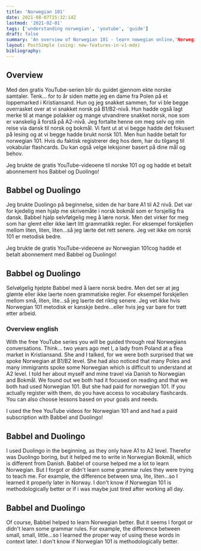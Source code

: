 ```yaml
---
title: 'Norwegian 101'
date: 2021-08-07T15:32:14Z
lastmod: '2021-02-01'
tags: ['understanding norwegian', 'youtube', 'guide']
draft: false
summary: 'An overview of Norwegian 101 - learn nowegian online,'Norwegian 101', *learn conversation in Norwegian and more'
layout: PostSimple (using: new-features-in-v1-mdx)
bibliography: 
---
```


## Overview

Med den gratis YouTube-serien
blir du guidet gjennom ekte norske 
samtaler. Tenk... for to år siden møtte 
jeg en dame fra Polen på et loppemarked 
i Kristiansand. Hun og jeg snakket sammen, 
for vi ble begge overrasket over at vi 
snakket norsk på B1/B2-nivå. Hun hadde 
også lagt merke til at mange polakker 
og mange utvandrere snakket norsk, noe 
som er vanskelig å forstå på A2-nivå. 
Jeg fortalte henne om meg selv og min 
reise via dansk til norsk og bokmål. 
Vi fant ut at vi begge hadde det
fokusert på lesing og at vi begge 
hadde brukt norsk 101. Men hun hadde 
betalt for norwegian 101. 
Hvis du faktisk registrerer deg hos dem, 
har du tilgang til vokabular flashcards. 
Du kan også velge leksjoner basert på dine mål og behov. 

Jeg brukte de gratis YouTube-videoene til norske 101
og og hadde et betalt abonnement hos Babbel og Duolingo!

## Babbel og Duolingo
Jeg brukte Duolingo på beginnelse, siden de har bare A1 til A2 nivå.
Det var for kjedelig men hjalp me skrivemåte i norsk bokmål som er forsjellig fra 
dansk.
Babbel hjalp selvfølgelig  meg å lære norsk.
Men det virker for meg som har glemt eller ikke lært litt grammatikk
regler. For eksempel forskjellen mellom liten, liten, liten...så jeg lærte det 
rett senere. Jeg vet ikke om norsk 101 er metodisk bedre.

Jeg brukte de gratis YouTube-videoene av Norwegian 101cog hadde et betalt abonnement med Babbel og Duolingo!

## Babbel og Duolingo

Selvølgelig hjelpte Babbel med å laere norsk bedre.
Men det ser at jeg glømte eller ikke laerte noen grammatiske
regler. For eksempel forskjellen mellom små, liten, lite...så jeg laerte det 
riktig senere. Jeg vet ikke hvis Norwegian 101 metodisk er kanskje bedre...eller
hvis jeg var bare for trøtt etter arbeid.


### Overview english

With the free YouTube series
you will be guided through real Norwegians 
conversations. Think... two years ago met 
I, a lady from Poland at a flea market 
in Kristiansand. She and I talked, 
for we were both surprised that we 
spoke Norwegian at B1/B2 level. She had 
also noticed that many Poles 
and many immigrants spoke some Norwegian 
which is difficult to understand at A2 level. 
I told her about myself and mine 
travel via Danish to Norwegian and Bokmål. 
We found out we both had it
focused on reading and that we both 
had used Norwegian 101. But she had 
paid for norwegian 101. 
If you actually register with them, 
do you have access to vocabulary flashcards. 
You can also choose lessons based on your goals and needs. 

I used the free YouTube videos for Norwegian 101
and and had a paid subscription with Babbel and Duolingo!

## Babbel and Duolingo
I used Duolingo in the beginning, as they only have A1 to A2 level.
Therefor was Duolingo  boring, but it helped me to write in Norwegian Bokmål, which is different from 
Danish.
Babbel of course helped me a lot to learn Norwegian.
But I forgot or didn't learn some grammar
rules they were trying to teach me. For example, the difference between sma, lite, 
liten...so I learned it properly later in Norway. I don't know if Norwegian 101 is methodologically 
better or if i was maybe just tired after working all day.



## Babbel and Duolingo

Of course, Babbel helped to learn Norwegian better.
But it seems I forgot or didn't learn some grammar
rules. For example, the difference between small, small, 
little...so I learned the proper way of using these words in context
later. I don't know if Norwegian 101 is methodologically 
better.


    
